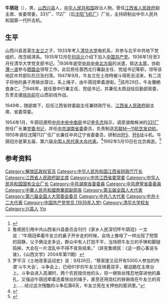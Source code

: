 {{Infobox person
| 姓名     = 牛荫冠
| 性别     = 男
| 图像     = 
| 出生日期 = 1912年9月17日
| 出生地点 = {{ROC-1912}}[[山西省_(中華民國)|山西省]][[兴县|兴县]]
| 逝世日期 = {{Dda|1992|5|10|1912|9|17}}
| 逝世地点 = {{PRC}}[[北京市|北京市]]
| 籍贯     = 
| 母校     = 
| 政党     = [[中国共产党|中国共产党]]
}}
'''牛荫冠'''（{{bd|1912年|9月17日|1992年|5月10日|catIdx=Niu}}），男，[[山西|山西]][[兴县|兴县]]人，[[中华人民共和国|中华人民共和国]]政治人物。曾任[[江西省人民政府|江西省人民政府]]副主席、省委常委，331厂、112厂（后[[沈阳飞机厂|沈阳飞机厂]]）厂长，主持研制出中华人民共和国第一代歼击机。

==生平==
山西兴县首富[[牛友兰|牛友兰]]之子，1933年考入[[清华大学|清华大学]]电机系，并参与北平中共地下党组织，改念經濟系。1935年12月在[[何凤元|何凤元]]介绍下加入[[中国共产党|中国共产党]]。1936年1月至3月任清华大学党支部书记。<ref>{{cite book |editor=清华大学校史研究室 |title=《清华革命先驱·上册》 |date=2004 |location=北京 |publisher=[[清华大学出版社|清华大学出版社]] |isbn=7302082162 |page=116}}</ref>1936年底受[[中共中央北方局|中共中央北方局]]的派遣，抵达[[太原|太原]]，协助[[薄一波|薄一波]]参与[[牺盟会|牺盟会]]领导工作。此后担任晋西北行署副主任、党组书记等职，领导该地区中共部队抗日及扫荡。1947年9月，牛友兰在土改時被斗得死去活来，有二流子将他的鼻子用铁丝穿过，系上绳子，由牛荫冠牵着游街。<ref>鲁顺民引用中共山西省兴县委员会刊行《家乡人民深切怀牛荫冠》一文说：“牛荫冠牵着牛友兰的鼻子开步走的时候，会场上像哑了一样出现了短暂的寂静，父子俩没走多远，群众中有人打抱不平，当场把牛友兰的手铐和脚链捣掉，大会在一片混乱中不得不宣告结束。”（詳見鲁顺民：《这一腔心事说与谁》，《山西文学》2004年第11期）</ref>該月29日，牛友蘭絶食身亡。<ref>罗平汉《土地改革运动史》说：9月26日，“蔡家崖又召开有5000人参加的所谓‘斗牛大会’。斗争会上，已经61岁的牛友兰反绑着双手，被迫跪在主席台上。斗争会进入高潮时，两个农民按住他的头，将一根铁丝残忍地穿进他的鼻孔，又强迫牛荫冠牵着连着铁丝的绳子，甚至还用烧红的铁锹烙在牛友兰的背上……经过这次残酷的斗争后第8天，牛友兰死在关押他的窑洞里。”</ref>1948年，就任晋中行署主任、党组书记，并兼任太原战役后勤部政委，负责支援[[徐向前|徐向前]]在山西前线作战。

1949年，随部南下，后任江西省财委副主任兼财政厅长、[[江西省人民政府|江西省人民政府]]副主席、省委常委。

1954年1月，牛荫冠遵照[[中共中央中南局|中共中央中南局]]书记[[李先念|李先念]]指示，调至湖南株洲的[[331厂|331厂]]担任厂长兼[[党委书记|党委书记]]，并任[[中共湖南省委|中共湖南省委]]委员，负责制造[[苏联M—11航空发动机|苏联M—11航空发动机]]。1955年调任沈陽112厂任厂长兼任中共辽宁省委委员，研制出[[歼5|歼5]]、[[歼6|歼6]]战斗机。牛荫冠亦是第五届、第六届[[全国人民代表大会代表|全国人民代表大会代表]]。<ref>{{Cite web |url=http://www.tydao.com/sxren/2010/100622niuyinguan.htm |title=我国航空工业奠基人之一——牛荫冠 |access-date=2011-02-26 |archive-date=2019-05-09 |archive-url=https://web.archive.org/web/20190509104746/http://www.tydao.com/sxren/2010/100622niuyinguan.htm |dead-url=no }}</ref>1992年5月10日在北京病逝。<ref>{{cite news |title=牛荫冠同志逝世 |work=人民日报 |date=1992年5月31日 |page=第4版}}</ref>

== 参考资料 ==
{{reflist}}

{{第5届国务院}}

{{Authority control}}
{{DEFAULTSORT:Niu}}
[[Category:解放区政权官员|Category:解放区政权官员]]
[[Category:中华人民共和国江西省财政厅厅长|Category:中华人民共和国江西省财政厅厅长]]
[[Category:江西省人民政府副主席|Category:江西省人民政府副主席]]
[[Category:中共江西省委常委|Category:中共江西省委常委]]
[[Category:中华人民共和国国有企业厂长|Category:中华人民共和国国有企业厂长]]
[[Category:中共湖南省委委員|Category:中共湖南省委委員]]
[[Category:中共遼寧省委委員|Category:中共遼寧省委委員]]
[[Category:中華人民共和國商業部副部長|Category:中華人民共和國商業部副部長]]
[[Category:第五届全国人大代表|Category:第五届全国人大代表]]
[[Category:第六届全国人大常委会委员|Category:第六届全国人大常委会委员]]
[[Category:中共八大代表|Category:中共八大代表]]
[[Category:中共十二大代表|Category:中共十二大代表]]
[[Category:中国共产党党员_(1935年入党)|Category:中国共产党党员 (1935年入党)]]
[[Category:清华大学校友|Category:清华大学校友]]
[[Category:兴县人|Category:兴县人]]
[[Category:牛姓|Yin]]